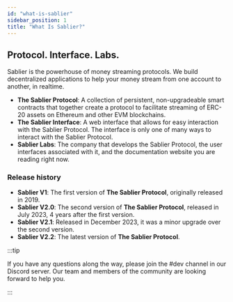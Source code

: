 ```yaml
---
id: "what-is-sablier"
sidebar_position: 1
title: "What Is Sablier?"
---
```



## Protocol. Interface. Labs.

Sablier is the powerhouse of money streaming protocols. We build decentralized applications to help your money stream
from one account to another, in realtime.

- **The Sablier Protocol**: A collection of persistent, non-upgradeable smart contracts that together create a protocol
  to facilitate streaming of ERC-20 assets on Ethereum and other EVM blockchains.
- **The Sablier Interface**: A web interface that allows for easy interaction with the Sablier Protocol. The interface
  is only one of many ways to interact with the Sablier Protocol.
- **Sablier Labs**: The company that develops the Sablier Protocol, the user interfaces associated with it, and the
  documentation website you are reading right now.

### Release history

- **Sablier V1**: The first version of **The Sablier Protocol**, originally released in 2019.
- **Sablier V2.0**: The second version of **The Sablier Protocol**, released in July 2023, 4 years after the first
  version.
- **Sablier V2.1**: Released in December 2023, it was a minor upgrade over the second version.
- **Sablier V2.2**: The latest version of **The Sablier Protocol**.

:::tip

If you have any questions along the way, please join the #dev channel in our <Link href={links.discord}>Discord
server</Link>. Our team and members of the community are looking forward to help you.‌

:::
